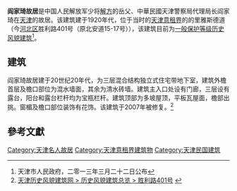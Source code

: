 {{天津历史风貌建筑 |
省区市 = 天津市 |
名称 = 阎家琦故居 |
图片 = [[File:胜利路401号（原北安道15-17号）.jpg|200px]] |
编号 = 0530033 |
时代 = 1920年代 |
所在 = [[天津市|天津市]][[河北区|河北区]] |
公布 = 2013年3月22日 |
}}
'''阎家琦故居'''是中国人民解放军少将[[解方|解方]]的岳父、中華民國天津警察局代理局长阎家琦在[[天津|天津]]的故居。该建筑建于1920年代，位于当时的[[天津意租界|天津意租界]]的的里雅斯德道（今[[河北区|河北区]]胜利路401号（原北安道15-17号）），该建筑目前为[[天津历史风貌建筑|一般保护等级历史风貌建筑]]<ref>天津市人民政府，二零一三年三月二十二日公布</ref>。

== 建筑 ==
阎家琦故居建于20世纪20年代，为三层混合结构独立式住宅带地下室，建筑外檐首层及檐口部位为混水墙面，其余为清水砖墙。建筑主入口处设有门廊，三层设有露台，阳台和露台栏杆均为宝瓶栏杆。建筑顶部为多坡屋顶，平板瓦屋面，檐部出挑。窗楣及檐口部位装饰有花饰。该建筑于2007年被修复。<ref>[http://www.fmjz.cn/Lists/1/DispForm.aspx?ID=268 天津历史风貌建筑网 > 历史风貌建筑总览 > 胜利路401号] {{webarchive|url=https://web.archive.org/web/20150924014110/http://www.fmjz.cn/Lists/1/DispForm.aspx?ID=268 |date=2015-09-24 }}</ref>

== 參考文獻 ==
<div class="references-small">
<references />
</div>

{{天津市名人故居}}

[[Category:天津名人故居|Category:天津名人故居]]
[[Category:天津意租界建筑物|Category:天津意租界建筑物]]
[[Category:天津民国建筑|Category:天津民国建筑]]